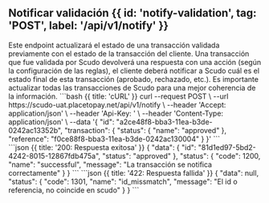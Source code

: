 
<MissingTranslationBanner />

## Notificar validación {{ id: 'notify-validation', tag: 'POST', label: '/api/v1/notify' }}

<Row>
    <Col>
        Este endpoint actualizará el estado de una transacción validada previamente con el estado de la transacción del cliente. Una transacción que fue validada por Scudo devolverá una respuesta con una acción (según la configuración de las reglas), el cliente deberá notificar a Scudo cuál es el estado final de esta transacción (aprobado, rechazado, etc.). Es importante actualizar todas las transacciones de Scudo para una mejor coherencia de la información.
        <ApiReader
            path="/api/v1/notify"
            method="POST"
            type="header"
            api={props.refs}
        />
        <ApiReader
            path="/api/v1/notify"
            method="POST"
            api={props.refs}
        />
    </Col>
    <Col sticky>
        <CodeGroup title="Solicitud" tag="POST" label="/api/v1/notify">
            ```bash {{ title: 'cURL' }}
                curl --request POST \
                --url https://scudo-uat.placetopay.net/api/v1/notify \
                --header 'Accept: application/json' \
                --header 'Api-Key: ' \
                --header 'Content-Type: application/json' \
                --data '{
                    "id": "a2ce48f8-bba3-11ea-b3de-0242ac13352b",
                    "transaction": {
                        "status": {
                            "name": "approved"
                        },
                        "reference": "f0ce88f8-bba3-11ea-b3de-0242ac130004"
                    }
                }'
            ```
        </CodeGroup>
    </Col>
</Row>

<Row>
    <Col>
        <ApiReader
            path="/api/v1/notify"
            method="POST"
            type="response"
            api={props.refs}
        />
    </Col>
    <Col sticky>
        <br />
        <CodeGroup title="Respuesta">
            ```json {{ title: '200: Respuesta exitosa' }}
            {
                "data": {
                    "id": "81d1ed97-5bd2-4242-8015-12867fdb475a",
                    "status": "approved"
                },
                "status": {
                    "code": 1200,
                    "name": "successful",
                    "message": "La transacción se notifica correctamente"
                }
            }
            ```
            ```json {{ title: '422: Respuesta fallida' }}
            {
                "data": null,
                "status": {
                    "code": 1301,
                    "name": "id_missmatch",
                    "message": "El id o referencia, no coincide en scudo"
                }
            }
            ```
        </CodeGroup>
    </Col>
</Row>
